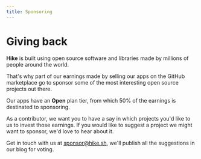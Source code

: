 ```yaml
---
title: Sponsoring
---
```


# Giving back

**Hike** is built using open source software and libraries made by millions of people around the world.

That's why part of our earnings made by selling our apps on the GitHub marketplace go to sponsor some of the most interesting open source projects out there.

Our apps have an **Open** plan tier, from which 50% of the earnings is destinated to sponsoring.

As a contributor, we want you to have a say in which projects you'd like to us to invest those earnings. If you would like to suggest a project we might want to sponsor, we'd love to hear about it.

Get in touch with us at [sponsor@hike.sh](mailto:sponsor@hike.sh), we'll publish all the suggestions in our blog for voting.

